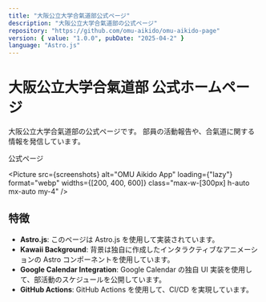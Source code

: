 ```yaml
---
title: "大阪公立大学合氣道部公式ページ"
description: "大阪公立大学合氣道部の公式ページ"
repository: "https://github.com/omu-aikido/omu-aikido-page"
version: { value: "1.0.0", pubDate: "2025-04-2" }
language: "Astro.js"
---
```


# 大阪公立大学合氣道部 公式ホームページ

大阪公立大学合氣道部の公式ページです。
部員の活動報告や、合氣道に関する情報を発信しています。

<OuterLink href="https://omu-aikido.com" target="_blank" rel="noopener noreferrer">
    公式ページ
</OuterLink>

<Picture
    src={screenshots}
    alt="OMU Aikido App"
    loading={"lazy"}
    format="webp"
    widths={[200, 400, 600]}
    class="max-w-[300px] h-auto mx-auto my-4"
/>


## 特徴

-   **Astro.js**: このページは Astro.js を使用して実装されています。
-   **Kawaii Background**: 背景は独自に作成したインタラクティブなアニメーションの Astro コンポーネントを使用しています。
-   **Google Calendar Integration**: Google Calendar の独自 UI 実装を使用して、部活動のスケジュールを公開しています。
-   **GitHub Actions**: GitHub Actions を使用して、CI/CD を実現しています。
